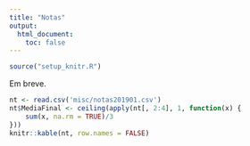 ```yaml
---
title: "Notas"
output:
  html_document:
    toc: false
---
```


```r
source("setup_knitr.R")
```

Em breve.

```r
nt <- read.csv('misc/notas201901.csv')
nt$MediaFinal <- ceiling(apply(nt[, 2:4], 1, function(x) {
    sum(x, na.rm = TRUE)/3
}))
knitr::kable(nt, row.names = FALSE)
```
